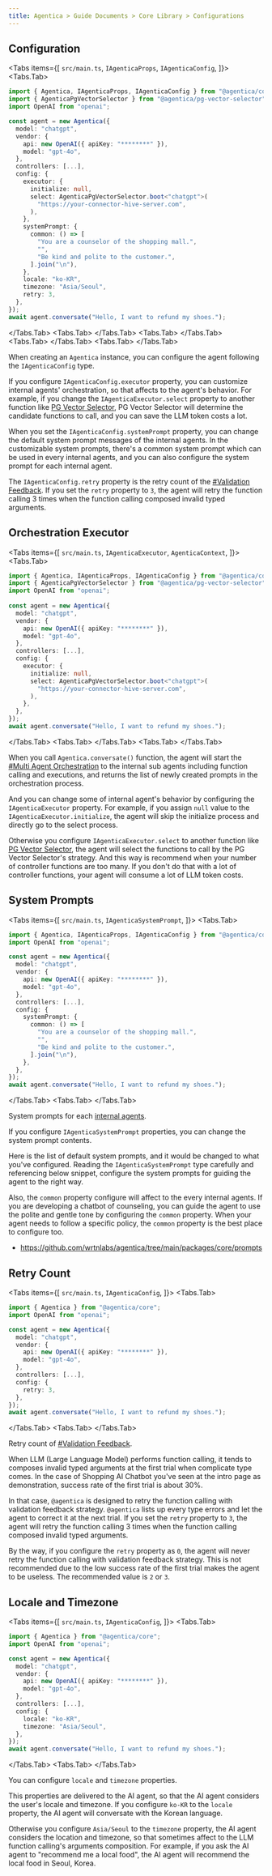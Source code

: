 ```yaml
---
title: Agentica > Guide Documents > Core Library > Configurations
---
```



## Configuration
<Tabs items={[
  <code>src/main.ts</code>,
  <code>IAgenticaProps</code>,
  <code>IAgenticaConfig</code>,
]}>
  <Tabs.Tab>
```typescript filename="src/main.ts" showLineNumbers
import { Agentica, IAgenticaProps, IAgenticaConfig } from "@agentica/core";
import { AgenticaPgVectorSelector } from "@agentica/pg-vector-selector";
import OpenAI from "openai";

const agent = new Agentica({
  model: "chatgpt",
  vendor: {
    api: new OpenAI({ apiKey: "********" }),
    model: "gpt-4o",
  },
  controllers: [...],
  config: {
    executor: {
      initialize: null,
      select: AgenticaPgVectorSelector.boot<"chatgpt">(
        "https://your-connector-hive-server.com",
      ),
    },
    systemPrompt: {
      common: () => [
        "You are a counselor of the shopping mall.",
        "",
        "Be kind and polite to the customer.",
      ].join("\n"),
    },
    locale: "ko-KR",
    timezone: "Asia/Seoul",
    retry: 3,
  },
});
await agent.conversate("Hello, I want to refund my shoes.");
```
  </Tabs.Tab>
  <Tabs.Tab>
    <IAgenticaPropsSnippet />
  </Tabs.Tab>
  <Tabs.Tab>
    <IAgenticaConfigSnippet />
  </Tabs.Tab>
  <Tabs.Tab>
    <IAgenticaExecutorSnippet />
  </Tabs.Tab>
  <Tabs.Tab>
    <IAgenticaSystemPromptSnippet />
  </Tabs.Tab>
</Tabs>


When creating an `Agentica` instance, you can configure the agent following the `IAgenticaConfig` type.

If you configure `IAgenticaConfig.executor` property, you can customize internal agents' orchestration, so that affects to the agent's behavior. For example, if you change the `IAgenticaExecutor.select` property to another function like [PG Vector Selector](/docs/plugins/pg-vector-selector), PG Vector Selector will determine the candidate functions to call, and you can save the LLM token costs a lot.

When you set the `IAgenticaConfig.systemPrompt` property, you can change the default system prompt messages of the internal agents. In the customizable system prompts, there's a common system prompt which can be used in every internal agents, and you can also configure the system prompt for each internal agent.

The `IAgenticaConfig.retry` property is the retry count of the [#Validation Feedback](/docs/concepts/function-calling#validation-feedback). If you set the `retry` property to `3`, the agent will retry the function calling 3 times when the function calling composed invalid typed arguments.




## Orchestration Executor
<Tabs items={[
  <code>src/main.ts</code>,
  <code>IAgenticaExecutor</code>,
  <code>AgenticaContext</code>,
]}>
  <Tabs.Tab>
```typescript filename="src/main.ts" showLineNumbers {13-18}
import { Agentica, IAgenticaProps, IAgenticaConfig } from "@agentica/core";
import { AgenticaPgVectorSelector } from "@agentica/pg-vector-selector";
import OpenAI from "openai";
 
const agent = new Agentica({
  model: "chatgpt",
  vendor: {
    api: new OpenAI({ apiKey: "********" }),
    model: "gpt-4o",
  },
  controllers: [...],
  config: {
    executor: {
      initialize: null,
      select: AgenticaPgVectorSelector.boot<"chatgpt">(
        "https://your-connector-hive-server.com",
      ),
    },
  },
});
await agent.conversate("Hello, I want to refund my shoes.");
```
  </Tabs.Tab>
  <Tabs.Tab>
    <IAgenticaExecutorSnippet />
  </Tabs.Tab>
  <Tabs.Tab>
    <AgenticaContextSnippet />
  </Tabs.Tab>
</Tabs>

When you call `Agentica.conversate()` function, the agent will start the [#Multi Agent Orchestration](/docs/concepts/function-calling/#orchestration-strategy) to the internal sub agents including function calling and executions, and returns the list of newly created prompts in the orchestration process.

And you can change some of internal agent's behavior by configuring the `IAgenticaExecutor` property. For example, if you assign `null` value to the `IAgenticaExecutor.initialize`, the agent will skip the initialize process and directly go to the select process.

Otherwise you configure `IAgenticaExecutor.select` to another function like [PG Vector Selector](/docs/plugins/pg-vector-selector), the agent will select the functions to call by the PG Vector Selector's strategy. And this way is recommend when your number of controller functions are too many. If you don't do that with a lot of controller functions, your agent will consume a lot of LLM token costs.




## System Prompts
<Tabs items={[
  <code>src/main.ts</code>,
  <code>IAgenticaSystemPrompt</code>,
]}>
  <Tabs.Tab>
```typescript filename="src/main.ts" showLineNumbers {12-18}
import { Agentica, IAgenticaProps, IAgenticaConfig } from "@agentica/core";
import OpenAI from "openai";

const agent = new Agentica({
  model: "chatgpt",
  vendor: {
    api: new OpenAI({ apiKey: "********" }),
    model: "gpt-4o",
  },
  controllers: [...],
  config: {
    systemPrompt: {
      common: () => [
        "You are a counselor of the shopping mall.",
        "",
        "Be kind and polite to the customer.",
      ].join("\n"),
    },
  },
});
await agent.conversate("Hello, I want to refund my shoes.");
```
  </Tabs.Tab>
  <Tabs.Tab>
    <IAgenticaSystemPromptSnippet />
  </Tabs.Tab>
</Tabs>

System prompts for each [internal agents](/docs/concepts/function-calling/#orchestration-strategy).

If you configure `IAgenticaSystemPrompt` properties, you can change the system prompt contents.

Here is the list of default system prompts, and it would be changed to what you've configured. Reading the `IAgenticaSystemPrompt` type carefully and referencing below snippet, configure the system prompts for guiding the agent to the right way.

Also, the `common` property configure will affect to the every internal agents. If you are developing a chatbot of counseling, you can guide the agent to use the polite and gentle tone by configuring the `common` property. When your agent needs to follow a specific policy, the `common` property is the best place to configure too.

   - https://github.com/wrtnlabs/agentica/tree/main/packages/core/prompts




## Retry Count
<Tabs items={[
  <code>src/main.ts</code>,
  <code>IAgenticaConfig</code>,
]}>
  <Tabs.Tab>
```typescript filename="src/main.ts" showLineNumbers {12}
import { Agentica } from "@agentica/core";
import OpenAI from "openai";

const agent = new Agentica({
  model: "chatgpt",
  vendor: {
    api: new OpenAI({ apiKey: "********" }),
    model: "gpt-4o",
  },
  controllers: [...],
  config: {
    retry: 3,
  },
});
await agent.conversate("Hello, I want to refund my shoes.");
```
  </Tabs.Tab>
  <Tabs.Tab>
    <IAgenticaConfigSnippet />
  </Tabs.Tab>
</Tabs>

Retry count of [#Validation Feedback](/docs/concepts/function-calling#validation-feedback).

When LLM (Large Language Model) performs function calling, it tends to composes invalid typed arguments at the first trial when complicate type comes. In the case of Shopping AI Chatbot you've seen at the intro page as demonstration, success rate of the first trial is about 30%.

In that case, `@agentica` is designed to retry the function calling with validation feedback strategy. `@agentica` lists up every type errors and let the agent to correct it at the next trial. If you set the `retry` property to `3`, the agent will retry the function calling 3 times when the function calling composed invalid typed arguments.
 
By the way, if you configure the `retry` property as `0`, the agent will never retry the function calling with validation feedback strategy. This is not recommended due to the low success rate of the first trial makes the agent to be useless. The recommended value is `2` or `3`.




## Locale and Timezone
<Tabs items={[
  <code>src/main.ts</code>,
  <code>IAgenticaConfig</code>,
]}>
  <Tabs.Tab>
```typescript filename="src/main.ts" showLineNumbers {12-13}
import { Agentica } from "@agentica/core";
import OpenAI from "openai";

const agent = new Agentica({
  model: "chatgpt",
  vendor: {
    api: new OpenAI({ apiKey: "********" }),
    model: "gpt-4o",
  },
  controllers: [...],
  config: {
    locale: "ko-KR",
    timezone: "Asia/Seoul",
  },
});
await agent.conversate("Hello, I want to refund my shoes.");
```
  </Tabs.Tab>
  <Tabs.Tab>
    <IAgenticaConfigSnippet />
  </Tabs.Tab>
</Tabs>

You can configure `locale` and `timezone` properties.

This properties are delivered to the AI agent, so that the AI agent considers the user's locale and timezone. If you configure `ko-KR` to the `locale` property, the AI agent will conversate with the Korean language. 

Otherwise you configure `Asia/Seoul` to the `timezone` property, the AI agent considers the location and timezone, so that sometimes affect to the LLM function calling's arguments composition. For example, if you ask the AI agent to "recommend me a local food", the AI agent will recommend the local food in Seoul, Korea.
